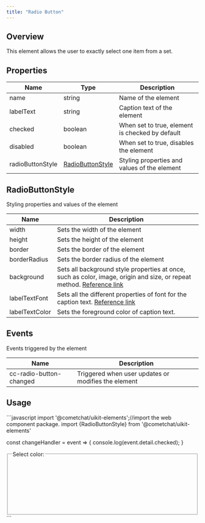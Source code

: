 ```yaml
---
title: "Radio Button"
---
```




## Overview

This element allows the user to exactly select one item from a set.

## Properties

| Name             | Type                                                                    | Description                                     |
| ---------------- | ----------------------------------------------------------------------- | ----------------------------------------------- |
| name             | string                                                                  | Name of the element                             |
| labelText        | string                                                                  | Caption text of the element                     |
| checked          | boolean                                                                 | When set to true, element is checked by default |
| disabled         | boolean                                                                 | When set to true, disables the element          |
| radioButtonStyle | [RadioButtonStyle](/docs/ui-kit/react/v4/radio-button#radiobuttonstyle) | Styling properties and values of the element    |

## RadioButtonStyle

Styling properties and values of the element

| Name           | Description                                                                                                                                                                          |
| -------------- | ------------------------------------------------------------------------------------------------------------------------------------------------------------------------------------ |
| width          | Sets the width of the element                                                                                                                                                        |
| height         | Sets the height of the element                                                                                                                                                       |
| border         | Sets the border of the element                                                                                                                                                       |
| borderRadius   | Sets the border radius of the element                                                                                                                                                |
| background     | Sets all background style properties at once, such as color, image, origin and size, or repeat method. [Reference link](https://developer.mozilla.org/en-US/docs/Web/CSS/background) |
| labelTextFont  | Sets all the different properties of font for the caption text. [Reference link](https://developer.mozilla.org/en-US/docs/Web/CSS/font)                                              |
| labelTextColor | Sets the foreground color of caption text.                                                                                                                                           |

## Events

Events triggered by the element

| Name                    | Description                                         |
| ----------------------- | --------------------------------------------------- |
| cc-radio-button-changed | Triggered when user updates or modifies the element |

## Usage

<Tabs>
<Tab title="JavaScript">
```javascript
import '@cometchat/uikit-elements';//import the web component package.
import {RadioButtonStyle} from '@cometchat/uikit-elements'

const changeHandler = event => {
  console.log(event.detail.checked);
}

<fieldset>
  <legend>Select color:</legend>
  <cometchat-radio-button 
	:name="color"
  :labelText="Green"
  @cc-radio-button-changed="changeHandler($event)" /><br><br>
  <cometchat-radio-button 
	:name="color"
  :labelText="Purple"
  :checked="true"
  @cc-radio-button-changed="changeHandler($event)" /><br><br>
  <cometchat-radio-button 
	:name="color"
  :labelText="Brown"
  :checked="true"
  @cc-radio-button-changed="changeHandler($event)" /><br><br>
  <cometchat-radio-button 
	:name="color"
  :labelText="White"
  :checked="true"
  @cc-radio-button-changed="changeHandler($event)" /><br><br>
</fieldset>
```

</Tab>

</Tabs>
